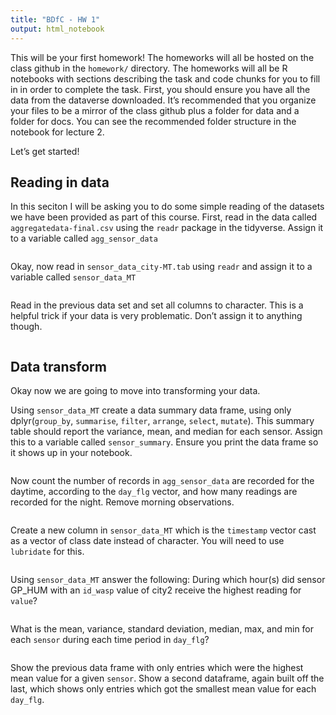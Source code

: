 ```yaml
---
title: "BDfC - HW 1"
output: html_notebook
---
```


This will be your first homework! The homeworks will all be hosted on the class github in the `homework/` directory. The homeworks will all be R notebooks with sections describing the task and code chunks for you to fill in in order to complete the task. First, you should ensure you have all the data from the dataverse downloaded. It's recommended that you organize your files to be a mirror of the class github plus a folder for data and a folder for docs. You can see the recommended folder structure in the notebook for lecture 2. 

Let's get started!

## Reading in data 
In this seciton I will be asking you to do some simple reading of the datasets we have been provided as part of this course. First, read in the data called `aggregatedata-final.csv` using the `readr` package in the tidyverse. Assign it to a variable called `agg_sensor_data`

```r
```

Okay, now read in `sensor_data_city-MT.tab` using `readr` and assign it to a variable called `sensor_data_MT`

```r
```

Read in the previous data set and set all columns to character. This is a helpful trick if your data is very problematic. Don't assign it to anything though.

```r
```

## Data transform
Okay now we are going to move into transforming your data. 

Using `sensor_data_MT` create a data summary data frame, using only dplyr(`group_by`, `summarise`, `filter`, `arrange`, `select`, `mutate`). This summary table should report the variance, mean, and median for each sensor. Assign this to a variable called `sensor_summary`. Ensure you print the data frame so it shows up in your notebook.

```r

```

Now count the number of records in `agg_sensor_data` are recorded for the daytime, according to the `day_flg` vector, and how many readings are recorded for the night. Remove morning observations.
```r
```

Create a new column in `sensor_data_MT` which is the `timestamp` vector cast as a vector of class date instead of character. You will need to use `lubridate` for this.

```r
```

Using `sensor_data_MT` answer the following: During which hour(s) did sensor GP_HUM with an `id_wasp` value of city2 receive the highest reading for `value`?
```r
```

What is the mean, variance, standard deviation, median, max, and min for each `sensor` during each time period in `day_flg`?
```r
```

Show the previous data frame with only entries which were the highest mean value for a given `sensor`. Show a second dataframe, again built off the last, which shows only entries which got the smallest mean value for each `day_flg`.
```r
```